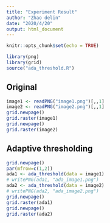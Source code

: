 ```yaml
---
title: "Experiment Result"
author: "Zhao delin"
date: "2020/4/20"
output: html_document
---
```


```r
knitr::opts_chunk$set(echo = TRUE)
```

```r
library(png)
library(grid)
source("ada_threshold.R")
```

## Original
```r
image1 <- readPNG("image1.png")[,,1]
image2 <- readPNG("image2.png")[,,1]
grid.newpage()
grid.raster(image1)
grid.newpage()
grid.raster(image2)
```

## Adaptive thresholding
```r
grid.newpage()
par(mfrow=c(1,2))
ada1 <- ada_threshold(data = image1)
# writePNG(ada1, "ada_image1.png")
ada2 <- ada_threshold(data = image2)
# writePNG(ada2, "ada_image2.png")
grid.newpage()
grid.raster(ada1)
grid.newpage()
grid.raster(ada2)
```

